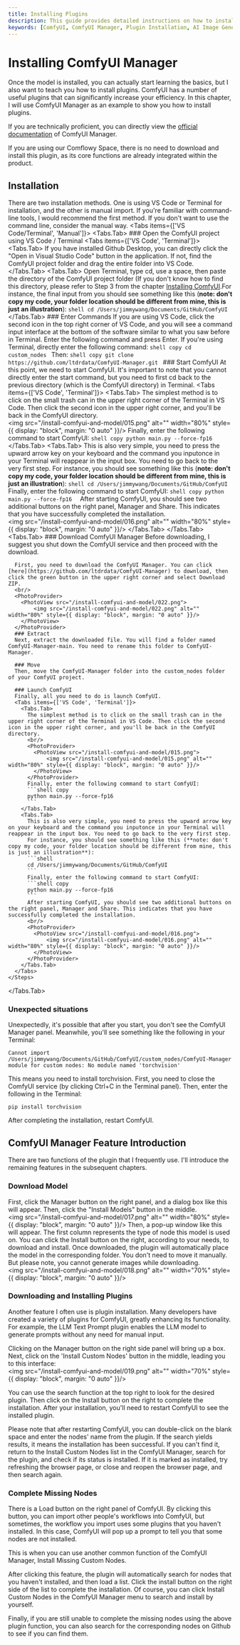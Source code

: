 ```yaml
---
title: Installing Plugins
description: This guide provides detailed instructions on how to install plugins and the ComfyUI Manager for ComfyUI, a powerful tool for AI image generation. Learn how to enhance your ComfyUI experience with additional tools and features. Ideal for users looking to maximize their efficiency with ComfyUI.
keywords: [ComfyUI, ComfyUI Manager, Plugin Installation, AI Image Generation, VS Code, Terminal Commands, GitHub Desktop, Efficiency Tools, AI Tools, Image Manipulation, AI Workflow, AI Tutorial]
---
```



# Installing ComfyUI Manager

Once the model is installed, you can actually start learning the basics, but I also want to teach you how to install plugins. ComfyUI has a number of useful plugins that can significantly increase your efficiency. In this chapter, I will use ComfyUI Manager as an example to show you how to install plugins.

If you are technically proficient, you can directly view the [official documentation](https://github.com/ltdrdata/ComfyUI-Manager) of ComfyUI Manager.

<Callout type="warning" emoji="⚠️">
  If you are using our Comflowy Space, there is no need to download and install this plugin, as its core functions are already integrated within the product.
</Callout>

## Installation

There are two installation methods. One is using VS Code or Terminal for installation, and the other is manual import. If you're familiar with command-line tools, I would recommend the first method. If you don't want to use the command line, consider the manual way.
<Tabs items={['VS Code/Terminal', 'Manual']}>
  <Tabs.Tab>
    <Steps>
      ### Open the ComfyUI project using VS Code / Terminal
      <Tabs items={['VS Code', 'Terminal']}>
        <Tabs.Tab>
          If you have installed Github Desktop, you can directly click the "Open in Visual Studio Code" button in the application. If not, find the ComfyUI project folder and drag the entire folder into VS Code.
        </Tabs.Tab>
        <Tabs.Tab>
          Open Terminal, type cd, use a space, then paste the directory of the ComfyUI project folder (If you don't know how to find this directory, please refer to Step 3 from the chapter [Installing ComfyUI](../install.mdx).For instance, the final input from you should see something like this (**note: don't copy my code, your folder location should be different from mine, this is just an illustration**):
          ```shell
          cd /Users/jimmywang/Documents/GitHub/ComfyUI
          ```
        </Tabs.Tab>
      </Tabs>
      ### Enter Commands
      If you are using VS Code, click the second icon in the top right corner of VS Code, and you will see a command input interface at the bottom of the software similar to what you saw before in Terminal. Enter the following command and press Enter. If you're using Terminal, directly enter the following command:
      ```shell copy
      cd custom_nodes
      ```
      Then:
      ```shell copy
      git clone https://github.com/ltdrdata/ComfyUI-Manager.git
      ```
      ### Start ComfyUI
      At this point, we need to start ComfyUI. It's important to note that you cannot directly enter the start command, but you need to first cd back to the previous directory (which is the ComfyUI directory) in Terminal. 
      <Tabs items={['VS Code', 'Terminal']}>
        <Tabs.Tab>
          The simplest method is to click on the small trash can in the upper right corner of the Terminal in VS Code. Then click the second icon in the upper right corner, and you'll be back in the ComfyUI directory.
          <br/>
          <PhotoProvider>
            <PhotoView src="/install-comfyui-and-model/015.png">
                <img src="/install-comfyui-and-model/015.png" alt="" width="80%" style={{ display: "block", margin: "0 auto" }}/>
            </PhotoView>
          </PhotoProvider>
          Finally, enter the following command to start ComfyUI:
          ```shell copy
          python main.py --force-fp16 
          ```
        </Tabs.Tab>
        <Tabs.Tab>
          This is also very simple, you need to press the upward arrow key on your keyboard and the command you inputonce in your Terminal will reappear in the input box. You need to go back to the very first step.
          For instance, you should see something like this (**note: don't copy my code, your folder location should be different from mine, this is just an illustration**):
          ```shell
          cd /Users/jimmywang/Documents/GitHub/ComfyUI
          ```
          Finally, enter the following command to start ComfyUI:
          ```shell copy
          python main.py --force-fp16 
          ```
          After starting ComfyUI, you should see two additional buttons on the right panel, Manager and Share. This indicates that you have successfully completed the installation.
          <br/>
          <PhotoProvider>
            <PhotoView src="/install-comfyui-and-model/016.png">
                <img src="/install-comfyui-and-model/016.png" alt="" width="80%" style={{ display: "block", margin: "0 auto" }}/>
            </PhotoView>
          </PhotoProvider>
        </Tabs.Tab>
      </Tabs>
    </Steps>
  </Tabs.Tab>
  <Tabs.Tab>
    <Steps>
      ### Download ComfyUI Manager
      Before downloading, I suggest you shut down the ComfyUI service and then proceed with the download.

      First, you need to download the ComfyUI Manager. You can click [here](https://github.com/ltdrdata/ComfyUI-Manager) to download, then click the green button in the upper right corner and select Download ZIP. 
      <br/>
      <PhotoProvider>
        <PhotoView src="/install-comfyui-and-model/022.png">
            <img src="/install-comfyui-and-model/022.png" alt="" width="80%" style={{ display: "block", margin: "0 auto" }}/>
        </PhotoView>
      </PhotoProvider>
      ### Extract
      Next, extract the downloaded file. You will find a folder named ComfyUI-Manager-main. You need to rename this folder to ComfyUI-Manager.

      ### Move
      Then, move the ComfyUI-Manager folder into the custom_nodes folder of your ComfyUI project.
      
      ### Launch ComfyUI
      Finally, all you need to do is launch ComfyUI.
      <Tabs items={['VS Code', 'Terminal']}>
        <Tabs.Tab>
          The simplest method is to click on the small trash can in the upper right corner of the Terminal in VS Code. Then click the second icon in the upper right corner, and you'll be back in the ComfyUI directory.
          <br/>
          <PhotoProvider>
            <PhotoView src="/install-comfyui-and-model/015.png">
                <img src="/install-comfyui-and-model/015.png" alt="" width="80%" style={{ display: "block", margin: "0 auto" }}/>
            </PhotoView>
          </PhotoProvider>
          Finally, enter the following command to start ComfyUI:
          ```shell copy
          python main.py --force-fp16 
          ```
        </Tabs.Tab>
        <Tabs.Tab>
          This is also very simple, you need to press the upward arrow key on your keyboard and the command you inputonce in your Terminal will reappear in the input box. You need to go back to the very first step.
          For instance, you should see something like this (**note: don't copy my code, your folder location should be different from mine, this is just an illustration**):
          ```shell
          cd /Users/jimmywang/Documents/GitHub/ComfyUI
          ```
          Finally, enter the following command to start ComfyUI:
          ```shell copy
          python main.py --force-fp16 
          ```
          After starting ComfyUI, you should see two additional buttons on the right panel, Manager and Share. This indicates that you have successfully completed the installation.
          <br/>
          <PhotoProvider>
            <PhotoView src="/install-comfyui-and-model/016.png">
                <img src="/install-comfyui-and-model/016.png" alt="" width="80%" style={{ display: "block", margin: "0 auto" }}/>
            </PhotoView>
          </PhotoProvider>
        </Tabs.Tab>
      </Tabs>
    </Steps>
  </Tabs.Tab>
</Tabs>

### Unexpected situations
Unexpectedly, it's possible that after you start, you don't see the ComfyUI Manager panel. Meanwhile, you'll see something like the following in your Terminal:
```shell
Cannot import /Users/jimmywang/Documents/GitHub/ComfyUI/custom_nodes/ComfyUI-Manager module for custom nodes: No module named 'torchvision'
```
This means you need to install torchvision. First, you need to close the ComfyUI service (by clicking Ctrl+C in the Terminal panel). Then, enter the following in the Terminal:
```shell copy
pip install torchvision
```
After completing the installation, restart ComfyUI.

## ComfyUI Manager Feature Introduction
There are two functions of the plugin that I frequently use. I'll introduce the remaining features in the subsequent chapters.

### Download Model
First, click the Manager button on the right panel, and a dialog box like this will appear. Then, click the "Install Models" button in the middle.
<br/>
<PhotoProvider>
  <PhotoView src="/install-comfyui-and-model/017.png">
      <img src="/install-comfyui-and-model/017.png" alt="" width="80%" style={{ display: "block", margin: "0 auto" }}/>
  </PhotoView>
</PhotoProvider>
Then, a pop-up window like this will appear. The first column represents the type of node this model is used on. You can click the Install button on the right, according to your needs, to download and install. Once downloaded, the plugin will automatically place the model in the corresponding folder. You don't need to move it manually.
But please note, you cannot generate images while downloading.
<br/>
<PhotoProvider>
  <PhotoView src="/install-comfyui-and-model/018.png">
      <img src="/install-comfyui-and-model/018.png" alt="" width="70%" style={{ display: "block", margin: "0 auto" }}/>
  </PhotoView>
</PhotoProvider>

### Downloading and Installing Plugins

Another feature I often use is plugin installation. Many developers have created a variety of plugins for ComfyUI, greatly enhancing its functionality. For example, the LLM Text Prompt plugin enables the LLM model to generate prompts without any need for manual input.

Clicking on the Manager button on the right side panel will bring up a box. Next, click on the 'Install Custom Nodes' button in the middle, leading you to this interface:
<br/>
<PhotoProvider>
  <PhotoView src="/install-comfyui-and-model/019.png">
      <img src="/install-comfyui-and-model/019.png" alt="" width="70%" style={{ display: "block", margin: "0 auto" }}/>
  </PhotoView>
</PhotoProvider>

You can use the search function at the top right to look for the desired plugin. Then click on the Install button on the right to complete the installation. After your installation, you'll need to restart ComfyUI to see the installed plugin.

<Callout type="warning" emoji="⚠️">
  Please note that after restarting ComfyUI, you can double-click on the blank space and enter the nodes' name from the plugin. If the search yields results, it means the installation has been successful. If you can't find it, return to the Install Custom Nodes list in the ComfyUI Manager, search for the plugin, and check if its status is installed. If it is marked as installed, try refreshing the browser page, or close and reopen the browser page, and then search again.
</Callout>

### Complete Missing Nodes
There is a Load button on the right panel of ComfyUI. By clicking this button, you can import other people's workflows into ComfyUI, but sometimes, the workflow you import uses some plugins that you haven't installed. In this case, ComfyUI will pop up a prompt to tell you that some nodes are not installed.

This is when you can use another common function of the ComfyUI Manager, Install Missing Custom Nodes.

After clicking this feature, the plugin will automatically search for nodes that you haven't installed, and then load a list. Click the install button on the right side of the list to complete the installation. Of course, you can click Install Custom Nodes in the ComfyUI Manager menu to search and install by yourself. 

Finally, if you are still unable to complete the missing nodes using the above plugin function, you can also search for the corresponding nodes on Github to see if you can find them.

<Subscribe />